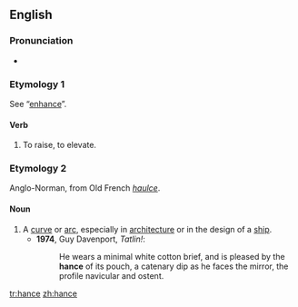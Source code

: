 {{also|Hance}}
==English==

===Pronunciation===
* {{IPA|/hɑːns/|lang=en}}

===Etymology 1===
See “[[enhance]]”.

====Verb====
{{en-verb|hanc}}

# {{label|en|transitive|obsolete}} To raise, to elevate.
#: {{rfquotek|Lydgate}}

===Etymology 2===
Anglo-Norman, from Old French ''[[haulce]]''.

====Noun====
{{en-noun}}

# A [[curve]] or [[arc]], especially in [[architecture]] or in the design of a [[ship]].
#* '''1974''', Guy Davenport, ''Tatlin!'':
#*: He wears a minimal white cotton brief, and is pleased by the '''hance''' of its pouch, a catenary dip as he faces the mirror, the profile navicular and ostent.

[[tr:hance]]
[[zh:hance]]